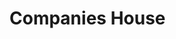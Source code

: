 # Companies House


<ul className="grid grid-cols-1 md:grid-cols-2 lg:grid-cols-3 xl:grid-cols-4 gap-4 -ml-6">
<ReferenceCard
    title="Charges"
    description="Select the company number to retrieve officers for. [Source: UK Companies House]"
    url="/terminal/reference/alt/companieshouse/charges"
    command="true"
/>
<ReferenceCard
    title="Filingdocument"
    description="Select the company number and transaction ID to retrieve filling history for. [Source: UK Companies House]"
    url="/terminal/reference/alt/companieshouse/filingdocument"
    command="true"
/>
<ReferenceCard
    title="Filings"
    description="Select the company number to retrieve filling history for. [Source: UK Companies House]"
    url="/terminal/reference/alt/companieshouse/filings"
    command="true"
/>
<ReferenceCard
    title="Load"
    description="Select the company number to get detailed info on. [Source: UK Companies House]"
    url="/terminal/reference/alt/companieshouse/load"
    command="true"
/>
<ReferenceCard
    title="Officers"
    description="Select the company number to retrieve officers for. [Source: UK Companies House]"
    url="/terminal/reference/alt/companieshouse/officers"
    command="true"
/>
<ReferenceCard
    title="Search"
    description="Select the company name to search for. [Source: UK Companies House]"
    url="/terminal/reference/alt/companieshouse/search"
    command="true"
/>
<ReferenceCard
    title="Signifcontrol"
    description="Select the company number to retrieve persons with significant control of company. [Source: UK Companies House]"
    url="/terminal/reference/alt/companieshouse/signifcontrol"
    command="true"
/>
</ul>
